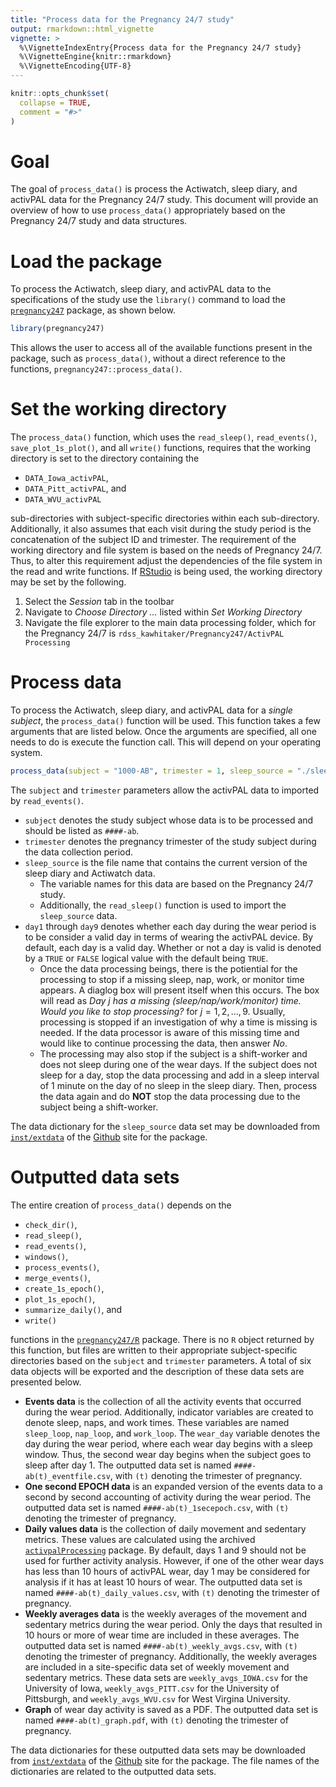 ```yaml
---
title: "Process data for the Pregnancy 24/7 study"
output: rmarkdown::html_vignette
vignette: >
  %\VignetteIndexEntry{Process data for the Pregnancy 24/7 study}
  %\VignetteEngine{knitr::rmarkdown}
  %\VignetteEncoding{UTF-8}
---
```


```r
knitr::opts_chunk$set(
  collapse = TRUE,
  comment = "#>"
)
```

# Goal

The goal of `process_data()` is process the Actiwatch, sleep diary, and activPAL data for the Pregnancy 24/7 study. This document will provide an overview of how to use `process_data()` appropriately based on the Pregnancy 24/7 study and data structures.

# Load the package
To process the Actiwatch, sleep diary, and activPAL data to the specifications of the study use the `library()` command to load the [`pregnancy247`](https://deboonstra.github.io/pregnancy247/articles/pregnancy247.html) package, as shown below.

```r
library(pregnancy247)
```

This allows the user to access all of the available functions present in the package, such as `process_data()`, without a direct reference to the functions, `pregnancy247::process_data()`.

# Set the working directory
The `process_data()` function, which uses the `read_sleep()`, `read_events()`, `save_plot_1s_plot()`, and all `write()` functions, requires that the working directory is set to the directory containing the

- `DATA_Iowa_activPAL`,
- `DATA_Pitt_activPAL`, and
- `DATA_WVU_activPAL`

sub-directories with subject-specific directories within each sub-directory. Additionally, it also assumes that each visit during the study period is the concatenation of the subject ID and trimester. The requirement of the working directory and file system is based on the needs of Pregnancy 24/7. Thus, to alter this requirement adjust the dependencies of the file system in the read and write functions. If [RStudio](https://posit.co/products/open-source/rstudio/) is being used, the working directory may be set by the following.

1. Select the *Session* tab in the toolbar
2. Navigate to *Choose Directory ...* listed within *Set Working Directory*
3. Navigate the file explorer to the main data processing folder, which for the Pregnancy 24/7 is `rdss_kawhitaker/Pregnancy247/ActivPAL Processing`

# Process data
To process the Actiwatch, sleep diary, and activPAL data for a *single subject*, the `process_data()` function will be used. This function takes a few arguments that are listed below. Once the arguments are specified, all one needs to do is execute the function call. This will depend on your operating system.

```r
process_data(subject = "1000-AB", trimester = 1, sleep_source = "./sleep.csv")
```

The `subject` and `trimester` parameters allow the activPAL data to imported by `read_events()`.

- `subject` denotes the study subject whose data is to be processed and should be listed as `####-ab`.
- `trimester` denotes the pregnancy trimester of the study subject during the data collection period.
- `sleep_source` is the file name that contains the current version of the sleep diary and Actiwatch data.
  - The variable names for this data are based on the Pregnancy 24/7 study.
  - Additionally, the `read_sleep()` function is used to import the `sleep_source` data.
- `day1` through `day9` denotes whether each day during the wear period is to be consider a valid day in terms of wearing the activPAL device. By default, each day is a valid day. Whether or not a day is valid is denoted by a `TRUE` or `FALSE` logical value with the default being `TRUE`.
  - Once the data processing beings, there is the potiential for the processing to stop if a missing sleep, nap, work, or monitor time appears. A diaglog box will present itself when this occurs. The box will read as *Day j has a missing (sleep/nap/work/monitor) time. Would you like to stop processing?* for $j = 1, 2, \ldots, 9$. Usually, processing is stopped if an investigation of why a time is missing is needed. If the data processor is aware of this missing time and would like to continue processing the data, then answer *No*.
  - The processing may also stop if the subject is a shift-worker and does not sleep during one of the wear days. If the subject does not sleep for a day, stop the data processing and add in a sleep interval of 1 minute on the day of no sleep in the sleep diary. Then, process the data again and do **NOT** stop the data processing due to the subject being a shift-worker.

The data dictionary for the `sleep_source` data set may be downloaded from [`inst/extdata`](https://github.com/deboonstra/pregnancy247/blob/main/inst/extdata/Pregnancy247SleepDatabase_DataDictionary_2023-08-16.csv) of the [Github](https://github.com/deboonstra/pregnancy247/tree/main) site for the package.

# Outputted data sets
The entire creation of `process_data()` depends on the

- `check_dir()`,
- `read_sleep()`,
- `read_events()`,
- `windows()`,
- `process_events()`,
- `merge_events()`,
- `create_1s_epoch()`,
- `plot_1s_epoch()`,
- `summarize_daily()`, and
- `write()`

functions in the [`pregnancy247/R`](https://github.com/deboonstra/pregnancy247/tree/main/R) package. There is no `R` object returned by this function, but files are written to their appropriate subject-specific directories based on the `subject` and `trimester` parameters. A total of six data objects will be exported and the description of these data sets are presented below.

- **Events data** is the collection of all the activity events that occurred during the wear period. Additionally, indicator variables are created to denote sleep, naps, and work times. These variables are named `sleep_loop`, `nap_loop`, and `work_loop`. The `wear_day` variable denotes the day during the wear period, where each wear day begins with a sleep window. Thus, the second wear day begins when the subject goes to sleep after day 1. The outputted data set is named `####-ab(t)_eventfile.csv`, with `(t)` denoting the trimester of pregnancy.
- **One second EPOCH data** is an expanded version of the events data to a second by second accounting of activity during the wear period. The outputted data set is named `####-ab(t)_1secepoch.csv`, with `(t)` denoting the trimester of pregnancy.
- **Daily values data** is the collection of daily movement and sedentary metrics. These values are calculated using the archived [`activpalProcessing`](https://github.com/deboonstra/activpalProcessing) package. By default, days 1 and 9 should not be used for further activity analysis. However, if one of the other wear days has less than 10 hours of activPAL wear, day 1 may be considered for analysis if it has at least 10 hours of wear. The outputted data set is named `####-ab(t)_daily_values.csv`, with `(t)` denoting the trimester of pregnancy.
- **Weekly averages data** is the weekly averages of the movement and sedentary metrics during the wear period. Only the days that resulted in 10 hours or more of wear time are included in these averages. The outputted data set is named `####-ab(t)_weekly_avgs.csv`, with `(t)` denoting the trimester of pregnancy. Additionally, the weekly averages are included in a site-specific data set of weekly movement and sedentary metrics. These data sets are `weekly_avgs_IOWA.csv` for the University of Iowa, `weekly_avgs_PITT.csv` for the University of Pittsburgh, and `weekly_avgs_WVU.csv` for West Virgina University.
- **Graph** of wear day activity is saved as a PDF. The outputted data set is named `####-ab(t)_graph.pdf`, with `(t)` denoting the trimester of pregnancy.

The data dictionaries for these outputted data sets may be downloaded from [`inst/extdata`](https://github.com/deboonstra/pregnancy247/tree/main/inst/extdata) of the [Github](https://github.com/deboonstra/pregnancy247/tree/main) site for the package. The file names of the dictionaries are related to the outputted data sets.